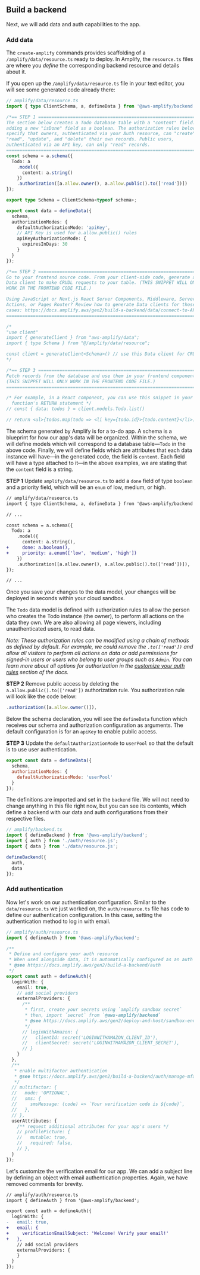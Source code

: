 ## Build a backend

Next, we will add data and auth capabilities to the app.

### Add data

The `create-amplify` commands provides scaffolding of a `/amplify/data/resource.ts` ready to deploy.  In Amplify, the `resource.ts` files are where you _define_ the corresponding backend resource and details about it.

<Accordion title="See the complete /amplify/data/resources.ts">

If you open up the `/amplify/data/resource.ts` file in your text editor, you will see some generated code already there:

```ts showLineNumbers title="amplify/data/resource.ts"
// amplify/data/resource.ts
import { type ClientSchema, a, defineData } from '@aws-amplify/backend';

/*== STEP 1 ===============================================================
The section below creates a Todo database table with a "content" field. Try
adding a new "isDone" field as a boolean. The authorization rules below
specify that owners, authenticated via your Auth resource, can "create",
"read", "update", and "delete" their own records. Public users,
authenticated via an API key, can only "read" records.
=========================================================================*/
const schema = a.schema({
  Todo: a
    .model({
      content: a.string()
    })
    .authorization([a.allow.owner(), a.allow.public().to(['read'])])
});

export type Schema = ClientSchema<typeof schema>;

export const data = defineData({
  schema,
  authorizationModes: {
    defaultAuthorizationMode: 'apiKey',
    // API Key is used for a.allow.public() rules
    apiKeyAuthorizationMode: {
      expiresInDays: 30
    }
  }
});

/*== STEP 2 ===============================================================
Go to your frontend source code. From your client-side code, generate a
Data client to make CRUDL requests to your table. (THIS SNIPPET WILL ONLY
WORK IN THE FRONTEND CODE FILE.)

Using JavaScript or Next.js React Server Components, Middleware, Server
Actions, or Pages Router? Review how to generate Data clients for those use
cases: https://docs.amplify.aws/gen2/build-a-backend/data/connect-to-API/
=========================================================================*/

/*
"use client"
import { generateClient } from "aws-amplify/data";
import { type Schema } from "@/amplify/data/resource";

const client = generateClient<Schema>() // use this Data client for CRUDL requests
*/

/*== STEP 3 ===============================================================
Fetch records from the database and use them in your frontend component.
(THIS SNIPPET WILL ONLY WORK IN THE FRONTEND CODE FILE.)
=========================================================================*/

/* For example, in a React component, you can use this snippet in your
  function's RETURN statement */
// const { data: todos } = client.models.Todo.list()

// return <ul>{todos.map(todo => <li key={todo.id}>{todo.content}</li>)}</ul>
```

  The schema generated by Amplify is for a to-do app. A schema is a blueprint
  for how our app's data will be organized. Within the schema, we will define
  models which will correspond to a database table—`Todo` in the above code.
  Finally, we will define fields which are attributes that each data instance
  will have—in the generated code, the field is `content`. Each
  field will have a type attached to it—in the above examples, we are stating
  that the `content` field is a string.
</Accordion>


<b>STEP 1</b> Update `amplify/data/resource.ts` to add a `done` field of type `boolean` and a priority field, which will be an `enum` of low, medium, or high.

```diff title="amplify/data/resource.ts"
// amplify/data/resource.ts
import { type ClientSchema, a, defineData } from '@aws-amplify/backend';

// ...

const schema = a.schema({
  Todo: a
    .model({
      content: a.string(),
+     done: a.boolean(),
+     priority: a.enum(['low', 'medium', 'high'])
    })
    .authorization([a.allow.owner(), a.allow.public().to(['read'])]),
});

// ...
```

Once you save your changes to the data model, your changes will be deployed in seconds within your cloud sandbox.


The `Todo` data model is defined with authorization rules to allow the person who creates the Todo instance (the owner), to perform all actions on the data they own.  We are also allowing all page viewers, including unauthenticated users, to read data.

_Note: These authorization rules can be modified using a chain of methods as defined by default. For example, we could remove the `.to(['read'])` and allow all visitors to perform all actions on data or add permissions for signed-in users or users who belong to user groups such as `Admin`. You can learn more about all options for authorization in the [customize your auth rules](/gen2/build-a-backend/data/customize-authz/) section of the docs._

<b>STEP 2</b> Remove public access by deleting the `a.allow.public().to(['read'])` authorization rule. You authorization rule will look like the code below:

```js
.authorization([a.allow.owner()]),
```

Below the schema declaration, you will see the `defineData` function which receives our schema and authorization configuration as arguments.  The default configuration is for an `apiKey` to enable public access.

<b>STEP 3</b> Update the `defaultAuthorizationMode` to `userPool` so that the default is to use user authentication.

```js
export const data = defineData({
  schema,
  authorizationModes: {
    defaultAuthorizationMode: 'userPool'
  }
});
```

The definitions are imported and set in the `backend` file. We will not need to change anything in this file right now, but you can see its contents, which define a backend with our data and auth configurations from their respective files.

```ts title="amplify/backend.ts"
// amplify/backend.ts
import { defineBackend } from '@aws-amplify/backend';
import { auth } from './auth/resource.js';
import { data } from './data/resource.js';

defineBackend({
  auth,
  data
});
```

### Add authentication

Now let's work on our authentication configuration. Similar to the `data/resource.ts` we just worked on, the `auth/resource.ts` file has code to define our authentication configuration. In this case, setting the authentication method to log in with email.

```ts title="amplify/auth/resource.ts"
// amplify/auth/resource.ts
import { defineAuth } from '@aws-amplify/backend';

/**
 * Define and configure your auth resource
 * When used alongside data, it is automatically configured as an auth provider for data
 * @see https://docs.amplify.aws/gen2/build-a-backend/auth
 */
export const auth = defineAuth({
  loginWith: {
    email: true,
    // add social providers
    externalProviders: {
      /**
       * first, create your secrets using `amplify sandbox secret`
       * then, import `secret` from `@aws-amplify/backend`
       * @see https://docs.amplify.aws/gen2/deploy-and-host/sandbox-environments/features/#setting-secrets
       */
      // loginWithAmazon: {
      //   clientId: secret('LOGINWITHAMAZON_CLIENT_ID'),
      //   clientSecret: secret('LOGINWITHAMAZON_CLIENT_SECRET'),
      // }
    }
  },
  /**
   * enable multifactor authentication
   * @see https://docs.amplify.aws/gen2/build-a-backend/auth/manage-mfa
   */
  // multifactor: {
  //   mode: 'OPTIONAL',
  //   sms: {
  //     smsMessage: (code) => `Your verification code is ${code}`,
  //   },
  // },
  userAttributes: {
    /** request additional attributes for your app's users */
    // profilePicture: {
    //   mutable: true,
    //   required: false,
    // },
  }
});
```

Let's customize the verification email for our app. We can add a subject line by defining an object with email authentication properties. Again, we have removed comments for brevity.

```diff title="amplify/auth/resource.ts"
// amplify/auth/resource.ts
import { defineAuth } from '@aws-amplify/backend';

export const auth = defineAuth({
  loginWith: {
-   email: true,
+   email: {
+     verificationEmailSubject: 'Welcome! Verify your email!'
+   },
    // add social providers
    externalProviders: {
    }
  }
});
```
